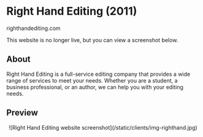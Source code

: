 # Right Hand Editing (2011)
<Thick>righthandediting.com</Thick>

<Callout type='warning' emoji='⚠️'>
  This website is no longer live, but you can view a screenshot below.
</Callout>

## About

Right Hand Editing is a full-service editing company that provides a wide range of services to meet your needs. Whether you are a student, a business professional, or an author, we can help you with your editing needs.

## Preview

<Center>
	![Right Hand Editing website screenshot](/static/clients/img-righthand.jpg)
</Center>

